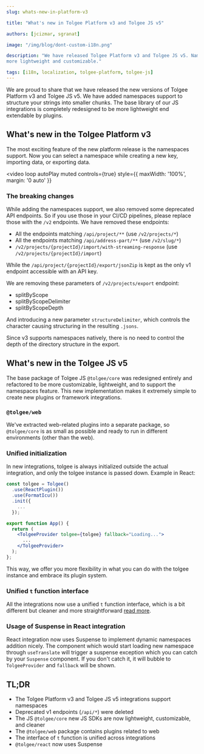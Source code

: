 ```yaml
---
slug: whats-new-in-platform-v3

title: "What's new in Tolgee Platform v3 and Tolgee JS v5"

authors: [jcizmar, sgranat]

image: "/img/blog/dont-custom-i18n.png"

description: "We have released Tolgee Platform v3 and Tolgee JS v5. Namespaces support was added, and Integrations are much
more lightweight and customizable."

tags: [i18n, localization, tolgee-platform, tolgee-js]
---
```


We are proud to share that we have released the new versions of Tolgee Platform v3 and Tolgee JS v5. We have added
namespaces support to structure your strings into smaller chunks. The base library of our JS integrations is
completely redesigned to be more lightweight end extendable by plugins.

<!--truncate-->

## What's new in the Tolgee Platform v3

The most exciting feature of the new platform release is the namespaces support. Now you can select a namespace
while creating a new key, importing data, or exporting data.

<video
  loop
  autoPlay
  muted
  controls={true}
  style={{ maxWidth: '100%', margin: '0 auto' }}
>
  <source src="/img/blog/namespaces.webm" />
</video>

### The breaking changes

While adding the namespaces support, we also removed some deprecated API endpoints. So if you use those in your CI/CD
pipelines, please replace those with the `/v2` endpoints. We have removed these endpoints:

- All the endpoints matching `/api/project/**` (use `/v2/projects/*`)
- All the endpoints matching `/api/address-part/**` (use `/v2/slug/*`)
- `/v2/projects/{projectId}/import/with-streaming-response` (use `/v2/projects/{projectId}/import`)

While the `/api/project/{projectId}/export/jsonZip` is kept as the only v1 endpoint accessible with an API key.

We are removing these parameters of `/v2/projects/export` endpoint:
- splitByScope
- splitByScopeDelimiter
- splitByScopeDepth

And introducing a new parameter `structureDelimiter`, which controls the character causing structuring in the resulting
`.jsons`.

Since v3 supports namespaces natively, there is no need to control the depth of the directory structure in the export.

## What's new in the Tolgee JS v5

The base package of Tolgee JS `@tolgee/core` was redesigned entirely and refactored to be more customizable,
lightweight, and to support the namespaces feature. This new implementation makes it extremely simple to create new
plugins or framework integrations.

### `@tolgee/web`

We've extracted web-related plugins into a separate package, so `@tolgee/core` is as small as possible and ready to run in different environments (other than the web).

### Unified initialization

In new integrations, tolgee is always initialized outside the actual integration, and only the tolgee instance is passed down. Example in React:

```jsx
const tolgee = Tolgee()
  .use(ReactPlugin())
  .use(FormatIcu())
  .init({
    ...
  });

export function App() {
  return (
    <TolgeeProvider tolgee={tolgee} fallback="Loading...">
      ...
    </TolgeeProvider>
  );
};
```

This way, we offer you more flexibility in what you can do with the tolgee instance and embrace its plugin system.

### Unified `t` function interface

All the integrations now use a unified `t` function interface, which is a bit different but cleaner and more straightforward [read more](/js-sdk/api/core_package/tolgee#t).

### Usage of Suspense in React integration

React integration now uses Suspense to implement dynamic namespaces addition nicely. The component which would start loading new namespace through `useTranslate` will trigger a suspense exception which you can catch by your `Suspense` component. If you don't catch it, it will bubble to `TolgeeProvider` and `fallback` will be shown.

## TL;DR

- The Tolgee Platform v3 and Tolgee JS v5 integrations support namespaces
- Deprecated v1 endpoints (`/api/*`) were deleted
- The JS `@tolgee/core` new JS SDKs are now lightweight, customizable, and cleaner
- The `@tolgee/web` package contains plugins related to web
- The interface of `t` function is unified across integrations
- `@tolgee/react` now uses Suspense
